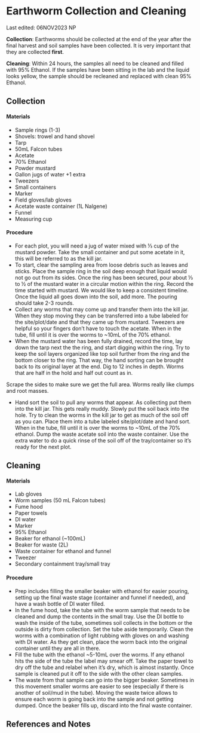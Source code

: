 # Earthworm Collection and Cleaning

::: callout-note
Last edited: 06NOV2023 NP

**Collection**: Earthworms should be collected at the end of the year after the final harvest and soil samples have been collected. It is very important that they are collected **first**.

**Cleaning**: Within 24 hours, the samples all need to be cleaned and filled with 95% Ethanol. If the samples have been sitting in the lab and the liquid looks yellow, the sample should be recleaned and replaced with clean 95% Ethanol.
:::

## Collection

#### Materials

-   Sample rings (1-3)
-   Shovels: trowel and hand shovel
-   Tarp
-   50mL Falcon tubes
-   Acetate
-   70% Ethanol
-   Powder mustard
-   Gallon jugs of water +1 extra
-   Tweezers
-   Small containers
-   Marker
-   Field gloves/lab gloves
-   Acetate waste container (1L Nalgene)
-   Funnel
-   Measuring cup

#### Procedure

-   For each plot, you will need a jug of water mixed with ⅓ cup of the mustard powder. Take the small container and put some acetate in it, this will be referred to as the kill jar.
-   To start, clear the sampling area from loose debris such as leaves and sticks. Place the sample ring in the soil deep enough that liquid would not go out from its sides. Once the ring has been secured, pour about ⅓ to ½ of the mustard water in a circular motion within the ring. Record the time started with mustard. We would like to keep a consistent timeline. Once the liquid all goes down into the soil, add more. The pouring should take 2-3 rounds.
-   Collect any worms that may come up and transfer them into the kill jar. When they stop moving they can be transferred into a tube labeled for the site/plot/date and that they came up from mustard. Tweezers are helpful so your fingers don't have to touch the acetate. When in the tube, fill until it is over the worms to \~10mL of the 70% ethanol.
-   When the mustard water has been fully drained, record the time, lay down the tarp next the the ring, and start digging within the ring. Try to keep the soil layers organized like top soil further from the ring and the bottom closer to the ring. That way, the hand sorting can be brought back to its original layer at the end. Dig to 12 inches in depth. Worms that are half in the hold and half out count as in.

::: callout-tip
Scrape the sides to make sure we get the full area. Worms really like clumps and root masses.
:::

-   Hand sort the soil to pull any worms that appear. As collecting put them into the kill jar. This gets really muddy. Slowly put the soil back into the hole. Try to clean the worms in the kill jar to get as much of the soil off as you can. Place them into a tube labeled site/plot/date and hand sort. When in the tube, fill until it is over the worms to \~10mL of the 70% ethanol. Dump the waste acetate soil into the waste container. Use the extra water to do a quick rinse of the soil off of the tray/container so it's ready for the next plot.

## Cleaning

#### Materials

-   Lab gloves
-   Worm samples (50 mL Falcon tubes)
-   Fume hood
-   Paper towels
-   DI water
-   Marker
-   95% Ethanol
-   Beaker for ethanol (\~100mL)
-   Beaker for waste (2L)
-   Waste container for ethanol and funnel
-   Tweezer
-   Secondary containment tray/small tray

#### Procedure

-   Prep includes filling the smaller beaker with ethanol for easier pouring, setting up the final waste stage (container and funnel if needed), and have a wash bottle of DI water filled.
-   In the fume hood, take the tube with the worm sample that needs to be cleaned and dump the contents in the small tray. Use the DI bottle to wash the inside of the tube, sometimes soil collects in the bottom or the outside is dirty from collection. Set the tube aside temporarily. Clean the worms with a combination of light rubbing with gloves on and washing with DI water. As they get clean, place the worm back into the original container until they are all in there.
-   Fill the tube with the ethanol \~5-10mL over the worms. If any ethanol hits the side of the tube the label may smear off. Take the paper towel to dry off the tube and relabel when it's dry, which is almost instantly. Once sample is cleaned put it off to the side with the other clean samples.
-   The waste from that sample can go into the bigger beaker. Sometimes in this movement smaller worms are easier to see (especially if there is another of soil/mud in the tube). Moving the waste twice allows to ensure each worm is going back into the sample and not getting dumped. Once the beaker fills up, discard into the final waste container.

## References and Notes
